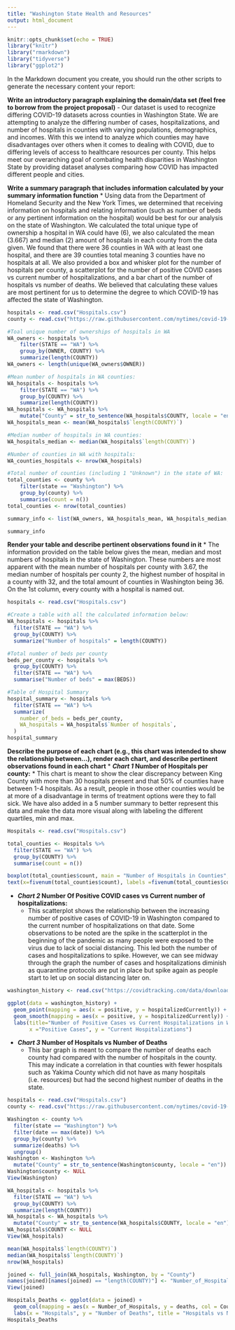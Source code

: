 ```yaml
---
title: "Washington State Health and Resources"
output: html_document
---
```

```r
knitr::opts_chunk$set(echo = TRUE)
library("knitr")
library("rmarkdown")
library("tidyverse")
library("ggplot2")
```

In the Markdown document you create, you should run the other scripts to generate the necessary content your report:

__Write an introductory paragraph explaining the domain/data set (feel free to borrow from the project proposal)__
- Our dataset is used to recognize differing COVID-19 datasets across counties in Washington State. We are attempting to analyze the differing number of cases, hospitalizations, and number of hospitals in counties with varying populations, demographics, and incomes. With this we intend to analyze which counties may have disadvantages over others when it comes to dealing with COVID, due to differing levels of access to healthcare resources per county. This helps meet our overarching goal of combating health disparities in Washington State by providing dataset analyses comparing how COVID has impacted different people and cities.

__Write a summary paragraph that includes information calculated by your summary information function__
* Using data from the Department of Homeland Security and the New York Times, we determined that receiving information on hospitals and relating information (such as number of beds or any pertinent information on the hospital) would be best for our analysis on the state of Washington. We calculated the total unique type of ownership a hospital in WA could have (6), we also calculated the mean (3.667) and median (2) amount of hospitals in each county from the data given. We found that there were 36 counties in WA with at least one hospital, and there are 39 counties total meaning 3 counties have no hospitals at all. We also provided a box and whisker plot for the number of hospitals per county, a scatterplot for the number of positive COVID cases vs current number of hospitalizations, and a bar chart of the number of hospitals vs number of deaths. We believed that calculating these values are most pertinent for us to determine the degree to which COVID-19 has affected the state of Washington.

```r
hospitals <- read.csv("Hospitals.csv")
county <- read.csv("https://raw.githubusercontent.com/nytimes/covid-19-data/master/us-counties.csv")

#Toal unique number of ownerships of hospitals in WA
WA_owners <- hospitals %>%
    filter(STATE == "WA") %>%
    group_by(OWNER, COUNTY) %>%
    summarize(length(COUNTY))
WA_owners <- length(unique(WA_owners$OWNER))

#Mean number of hospitals in WA counties:
WA_hospitals <- hospitals %>%
    filter(STATE == "WA") %>%
    group_by(COUNTY) %>%
    summarize(length(COUNTY))
WA_hospitals <- WA_hospitals %>%
    mutate("County" = str_to_sentence(WA_hospitals$COUNTY, locale = "en"))
WA_hospitals_mean <- mean(WA_hospitals$`length(COUNTY)`)

#Median number of hospitals in WA counties:
WA_hospitals_median <- median(WA_hospitals$`length(COUNTY)`)

#Number of counties in WA with hospitals:
WA_counties_hospitals <- nrow(WA_hospitals)

#Total number of counties (including 1 "Unknown") in the state of WA:
total_counties <- county %>%
    filter(state == "Washington") %>% 
    group_by(county) %>% 
    summarise(count = n())
total_counties <- nrow(total_counties)

summary_info <- list(WA_owners, WA_hospitals_mean, WA_hospitals_median, WA_counties_hospitals, total_counties)

summary_info
```

__Render your table and describe pertinent observations found in it__
* The information provided on the table below gives the mean, median and most numbers of hospitals in the state of Washington. These numbers are most apparent with the mean number of hospitals per county with 3.67, the median number of hospitals per county 2, the highest number of hospital in a county with 32, and the total amount of counties in Washington being 36. On the 1st column, every county with a hospital is named out.

```r
hospitals <- read.csv("Hospitals.csv")

#Create a table with all the calculated information below:
WA_hospitals <- hospitals %>%
  filter(STATE == "WA") %>%
  group_by(COUNTY) %>%
  summarize("Number of hospitals" = length(COUNTY))

#Total number of beds per county
beds_per_county <- hospitals %>%
  group_by(COUNTY) %>% 
  filter(STATE == "WA") %>% 
  summarise("Number of beds" = max(BEDS))

#Table of Hospital Summary
hospital_summary <- hospitals %>% 
  filter(STATE == "WA") %>% 
  summarize(
    number_of_beds = beds_per_county,
    WA_hospitals = WA_hospitals$`Number of hospitals`,
  )
hospital_summary
```

__Describe the purpose of each chart (e.g., this chart was intended to show the relationship between...), render each chart, and describe pertinent observations found in each chart__
* __*Chart 1* Number of Hospitals per county:__
  * This chart is meant to show the clear discrepancy between King County with more than 30 hospitals present and that 50% of counties have between 1-4 hospitals. As a result, people in those other counties would be at more of a disadvantage in terms of treatment options were they to fall sick. We have also added in a 5 number summary to better represent this data and make the data more visual along with labeling the different quartiles, min and max. 
  
```r
Hospitals <- read.csv("Hospitals.csv")

total_counties <- Hospitals %>%
  filter(STATE == "WA") %>% 
  group_by(COUNTY) %>% 
  summarise(count = n())

boxplot(total_counties$count, main = "Number of Hospitals in Counties", xlab = "1 = first quartile/min, 2 = median, 4 = third quartile, 32 = max", ylab = "5 Number Summary", horizontal = TRUE, axes = FALSE, staplewex = 1)
text(x=fivenum(total_counties$count), labels =fivenum(total_counties$count), y=1.25)
```


* __*Chart 2* Number Of Positive COVID cases vs Current number of hospitalizations:__
  * This scatterplot shows the relationship between the increasing number of positive cases of COVID-19 in Washington compared to the current number of hospitalizations on that date. Some observations to be noted are the spike in the scatterplot in the beginning of the pandemic as many people were exposed to the virus due to lack of social distancing. This led both the number of cases and hospitalizations to spike. However, we can see midway through the graph the number of cases and hospitalizations diminish as quarantine protocols are put in place but spike again as people start to let up on social distancing later on.
  
```r
washington_history <- read.csv("https://covidtracking.com/data/download/washington-history.csv")

ggplot(data = washington_history) +
  geom_point(mapping = aes(x = positive, y = hospitalizedCurrently)) +
  geom_smooth(mapping = aes(x = positive, y = hospitalizedCurrently)) +
  labs(title="Number of Positive Cases vs Current Hospitalizations in Washington",
       x ="Positive Cases", y = "Current Hospitalizations")
```

* __*Chart 3* Number of Hospitals vs Number of Deaths__
  * This bar graph is meant to compare the number of deaths each county had compared with the number of hospitals in the county. This may indicate a correlation in that counties with fewer hospitals such as Yakima County which did not have as many hospitals (i.e. resources) but had the second highest number of deaths in the state.

```r
hospitals <- read.csv("Hospitals.csv")
county <- read.csv("https://raw.githubusercontent.com/nytimes/covid-19-data/master/us-counties.csv")

Washington <- county %>%
  filter(state == "Washington") %>%
  filter(date == max(date)) %>%
  group_by(county) %>%
  summarize(deaths) %>%
  ungroup()
Washington <- Washington %>% 
  mutate("County" = str_to_sentence(Washington$county, locale = "en"))
Washington$county <- NULL
View(Washington)

WA_hospitals <- hospitals %>%
  filter(STATE == "WA") %>%
  group_by(COUNTY) %>%
  summarize(length(COUNTY))
WA_hospitals <- WA_hospitals %>%
  mutate("County" = str_to_sentence(WA_hospitals$COUNTY, locale = "en"))
WA_hospitals$COUNTY <- NULL
View(WA_hospitals)

mean(WA_hospitals$`length(COUNTY)`)
median(WA_hospitals$`length(COUNTY)`)
nrow(WA_hospitals)

joined <- full_join(WA_hospitals, Washington, by = "County")
names(joined)[names(joined) == "length(COUNTY)"] <- "Number_of_Hospitals"
View(joined)

Hospitals_Deaths <- ggplot(data = joined) +
  geom_col(mapping = aes(x = Number_of_Hospitals, y = deaths, col = County)) +
  labs(x = "Hospitals", y = "Number of Deaths", title = "Hospitals vs Number of Deaths")
Hospitals_Deaths
```